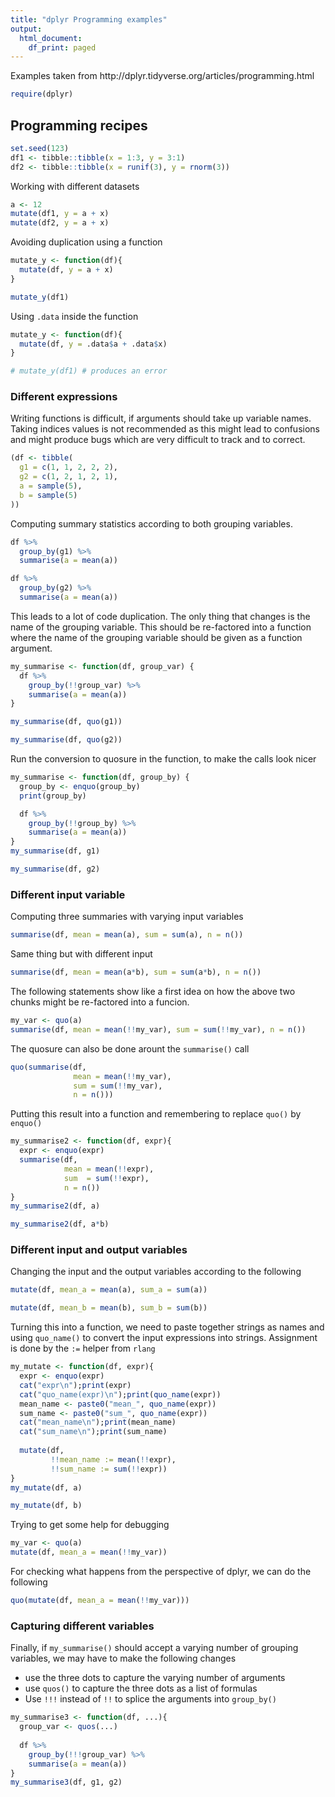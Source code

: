 ```yaml
---
title: "dplyr Programming examples"
output:
  html_document:
    df_print: paged
---
```


Examples taken from http://dplyr.tidyverse.org/articles/programming.html

```r
require(dplyr)
```


## Programming recipes
```r
set.seed(123)
df1 <- tibble::tibble(x = 1:3, y = 3:1)
df2 <- tibble::tibble(x = runif(3), y = rnorm(3))
```

Working with different datasets

```r
a <- 12
mutate(df1, y = a + x)
mutate(df2, y = a + x)

```

Avoiding duplication using a function

```r
mutate_y <- function(df){
  mutate(df, y = a + x)
}

mutate_y(df1)
```

Using `.data` inside the function

```r
mutate_y <- function(df){
  mutate(df, y = .data$a + .data$x)
}

# mutate_y(df1) # produces an error

```


### Different expressions
Writing functions is difficult, if arguments should take up variable names. Taking indices values is not recommended as this might lead to confusions and might produce bugs which are very difficult to track and to correct.

```r
(df <- tibble(
  g1 = c(1, 1, 2, 2, 2),
  g2 = c(1, 2, 1, 2, 1),
  a = sample(5), 
  b = sample(5)
))
```

Computing summary statistics according to both grouping variables. 
```r
df %>%
  group_by(g1) %>%
  summarise(a = mean(a))

```
```r
df %>%
  group_by(g2) %>%
  summarise(a = mean(a))
```

This leads to a lot of code duplication. The only thing that changes is the name of the grouping variable. This should be re-factored into a function where the name of the grouping variable should be given as a function argument.


```r
my_summarise <- function(df, group_var) {
  df %>%
    group_by(!!group_var) %>%
    summarise(a = mean(a))
}

my_summarise(df, quo(g1))
```


```r
my_summarise(df, quo(g2))
```

Run the conversion to quosure in the function, to make the calls look nicer

```r
my_summarise <- function(df, group_by) {
  group_by <- enquo(group_by)
  print(group_by)

  df %>%
    group_by(!!group_by) %>%
    summarise(a = mean(a))
}
my_summarise(df, g1)
```


```r
my_summarise(df, g2)
```


### Different input variable
Computing three summaries with varying input variables

```r
summarise(df, mean = mean(a), sum = sum(a), n = n())
```

Same thing but with different input

```r
summarise(df, mean = mean(a*b), sum = sum(a*b), n = n())
```

The following statements show like a first idea on how the above two chunks might be re-factored into a funcion.

```r
my_var <- quo(a)
summarise(df, mean = mean(!!my_var), sum = sum(!!my_var), n = n())
```

The quosure can also be done arount the `summarise()` call

```r
quo(summarise(df, 
              mean = mean(!!my_var), 
              sum = sum(!!my_var), 
              n = n()))
```

Putting this result into a function and remembering to replace `quo()` by `enquo()`

```r
my_summarise2 <- function(df, expr){
  expr <- enquo(expr)
  summarise(df,
            mean = mean(!!expr),
            sum  = sum(!!expr),
            n = n())
}
my_summarise2(df, a)
```

```r
my_summarise2(df, a*b)
```


### Different input and output variables
Changing the input and the output variables according to the following

```r
mutate(df, mean_a = mean(a), sum_a = sum(a))
```

```r
mutate(df, mean_b = mean(b), sum_b = sum(b))
```

Turning this into a function, we need to paste together strings as names and using `quo_name()` to convert the input expressions into strings. Assignment is done by the `:=` helper from `rlang`

```r
my_mutate <- function(df, expr){
  expr <- enquo(expr)
  cat("expr\n");print(expr)
  cat("quo_name(expr)\n");print(quo_name(expr))
  mean_name <- paste0("mean_", quo_name(expr))
  sum_name <- paste0("sum_", quo_name(expr))
  cat("mean_name\n");print(mean_name)
  cat("sum_name\n");print(sum_name)
  
  mutate(df,
         !!mean_name := mean(!!expr),
         !!sum_name := sum(!!expr))
}
my_mutate(df, a)
```

```r
my_mutate(df, b)
```

Trying to get some help for debugging

```r
my_var <- quo(a)
mutate(df, mean_a = mean(!!my_var))
```

For checking what happens from the perspective of dplyr, we can do the following

```r
quo(mutate(df, mean_a = mean(!!my_var)))
```



### Capturing different variables
Finally, if `my_summarise()` should accept a varying number of grouping variables, we may have to make the following changes


* use the three dots to capture the varying number of arguments
* use `quos()` to capture the three dots as a list of formulas
* Use `!!!` instead of `!!` to splice the arguments into `group_by()`

```r
my_summarise3 <- function(df, ...){
  group_var <- quos(...)
  
  df %>%
    group_by(!!!group_var) %>%
    summarise(a = mean(a))
}
my_summarise3(df, g1, g2)
```


